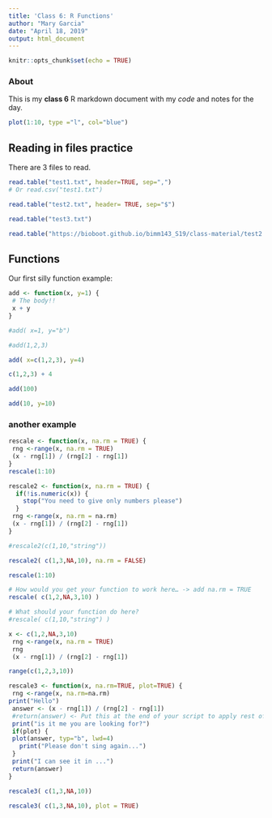 ```yaml
---
title: 'Class 6: R Functions'
author: "Mary Garcia"
date: "April 18, 2019"
output: html_document
---
```


```r
knitr::opts_chunk$set(echo = TRUE)
```

### About
This is my **class 6** R markdown document with my *code* and notes for the day.

```r
plot(1:10, type ="l", col="blue")
```

## Reading in files practice

There are 3 files to read.

```r
read.table("test1.txt", header=TRUE, sep=",")
# Or read.csv("test1.txt")
```

```r
read.table("test2.txt", header= TRUE, sep="$")
```

```r
read.table("test3.txt")
```

```r
read.table("https://bioboot.github.io/bimm143_S19/class-material/test2.txt", header=TRUE, sep="$")
```


## Functions

Our first silly function example:

```r
add <- function(x, y=1) {
 # The body!!
 x + y
}
```

```r
#add( x=1, y="b")
```

```r
#add(1,2,3)
```

```r
add( x=c(1,2,3), y=4)
```

```r
c(1,2,3) + 4
```

```r
add(100)
```

```r
add(10, y=10)
```



### another example

```r
rescale <- function(x, na.rm = TRUE) {
 rng <-range(x, na.rm = TRUE)
 (x - rng[1]) / (rng[2] - rng[1])
}
rescale(1:10)
```

```r
rescale2 <- function(x, na.rm = TRUE) {
  if(!is.numeric(x)) {
    stop("You need to give only numbers please")
  }
 rng <-range(x, na.rm = na.rm)
 (x - rng[1]) / (rng[2] - rng[1])
}
```

```r
#rescale2(c(1,10,"string"))
```

```r
rescale2( c(1,3,NA,10), na.rm = FALSE)
```


```r
rescale(1:10)
```

```r
# How would you get your function to work here… -> add na.rm = TRUE
rescale( c(1,2,NA,3,10) )
```

```r
# What should your function do here?
#rescale( c(1,10,"string") )

```



```r
x <- c(1,2,NA,3,10)
 rng <-range(x, na.rm = TRUE)
 rng
 (x - rng[1]) / (rng[2] - rng[1])
```

```r
range(c(1,2,3,10))
```





```r
rescale3 <- function(x, na.rm=TRUE, plot=TRUE) {
 rng <-range(x, na.rm=na.rm)
print("Hello")
 answer <- (x - rng[1]) / (rng[2] - rng[1])
 #return(answer) <- Put this at the end of your script to apply rest of the script
 print("is it me you are looking for?")
 if(plot) {
 plot(answer, typ="b", lwd=4)
   print("Please don't sing again...")
 }
 print("I can see it in ...")
 return(answer)
}
```

```r
rescale3( c(1,3,NA,10))
```

```r
rescale3( c(1,3,NA,10), plot = TRUE)
```








